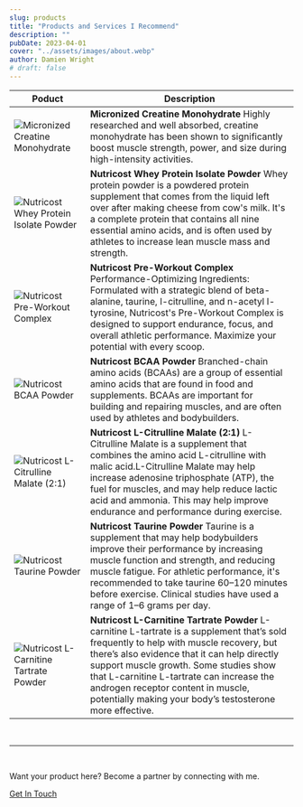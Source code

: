 ```yaml
---
slug: products
title: "Products and Services I Recommend"
description: ""
pubDate: 2023-04-01
cover: "../assets/images/about.webp"
author: Damien Wright
# draft: false
---
```


| Poduct   | Description |
| -------- | ------- |
| ![Micronized Creatine Monohydrate](https://fitstud.io/images/nutricost-creatine-monohydrate-powder.webp) | **Micronized Creatine Monohydrate** Highly researched and well absorbed, creatine monohydrate has been shown to significantly boost muscle strength, power, and size during high-intensity activities. |
| ![Nutricost Whey Protein Isolate Powder](https://fitstud.io/images/nutricost-whey-protein-isolate-powder.webp) | **Nutricost Whey Protein Isolate Powder** Whey protein powder is a powdered protein supplement that comes from the liquid left over after making cheese from cow's milk. It's a complete protein that contains all nine essential amino acids, and is often used by athletes to increase lean muscle mass and strength. |
| ![Nutricost Pre-Workout Complex](https://fitstud.io/images/nutricost-pre-workout-complex.webp) | **Nutricost Pre-Workout Complex** Performance-Optimizing Ingredients: Formulated with a strategic blend of beta-alanine, taurine, l-citrulline, and n-acetyl l-tyrosine, Nutricost's Pre-Workout Complex is designed to support endurance, focus, and overall athletic performance. Maximize your potential with every scoop. |
| ![Nutricost BCAA Powder](https://fitstud.io/images/nutricost-bcaa-powder.webp) | **Nutricost BCAA Powder** Branched-chain amino acids (BCAAs) are a group of essential amino acids that are found in food and supplements. BCAAs are important for building and repairing muscles, and are often used by athletes and bodybuilders. |
| ![Nutricost L-Citrulline Malate (2:1)](https://fitstud.io/images/nutricost-l-citrulline-malate.webp) | **Nutricost L-Citrulline Malate (2:1)** L-Citrulline Malate is a supplement that combines the amino acid L-citrulline with malic acid.L-Citrulline Malate may help increase adenosine triphosphate (ATP), the fuel for muscles, and may help reduce lactic acid and ammonia. This may help improve endurance and performance during exercise. |
| ![Nutricost Taurine Powder](https://fitstud.io/images/nutricost-taurine-powder.webp) | **Nutricost Taurine Powder** Taurine is a supplement that may help bodybuilders improve their performance by increasing muscle function and strength, and reducing muscle fatigue. For athletic performance, it's recommended to take taurine 60–120 minutes before exercise. Clinical studies have used a range of 1–6 grams per day. |
| ![Nutricost L-Carnitine Tartrate Powder](https://fitstud.io/images/nutricost-l-carnitine-tartrate-powder.webp) | **Nutricost L-Carnitine Tartrate Powder** L-carnitine L-tartrate is a supplement that’s sold frequently to help with muscle recovery, but there’s also evidence that it can help directly support muscle growth. Some studies show that L-carnitine L-tartrate can increase the androgen receptor content in muscle, potentially making your body’s testosterone more effective. |

&nbsp;

---

&nbsp;

Want your product here? Become a partner by connecting with me.

<a href="/contact" class="btn btn-primary py-2 mt-8">Get In Touch</a>
